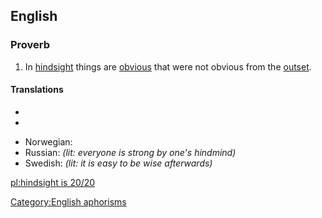 ==English==

===Proverb===
{{infl|en|proverb|head=[[hindsight]] [[is]] [[20/20]]}}

# In [[hindsight]] things are [[obvious]] that were not obvious from the [[outset]].

====Translations====
{{trans-top|in hindsight things are obvious that were not obvious from the outset}}
* {{trreq|Chinese}}
* {{trreq|Finnish}}
{{trans-mid}}
* Norwegian: {{t-|no|det er lett å være etterpåklok}}
* Russian: {{t|ru|задним умом всяк крепок}} ''(lit: everyone is strong by one's hindmind)''
* Swedish: {{t|sv|det är lätt att vara efterklok}} ''(lit: it is easy to be wise afterwards)''
{{trans-bottom}}

[[Category:English aphorisms]]

[[pl:hindsight is 20/20]]